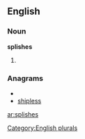
==English==

===Noun===
'''splishes'''

# {{plural of|[[splish]]}}

===Anagrams===
* {{alphagram|ehilpsss}}
* [[shipless#English|shipless]]

[[Category:English plurals]]

[[ar:splishes]]